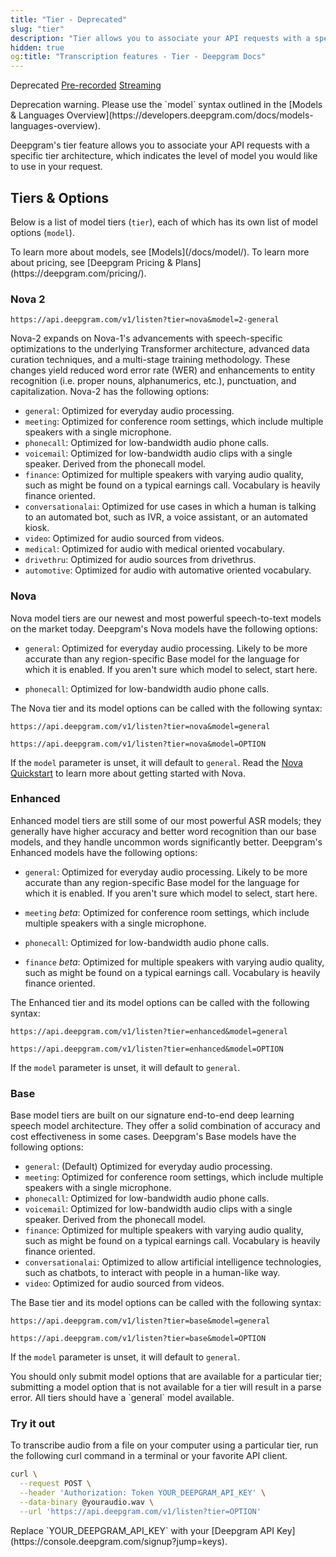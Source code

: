 ```yaml
---
title: "Tier - Deprecated"
slug: "tier"
description: "Tier allows you to associate your API requests with a specific tier."
hidden: true
og:title: "Transcription features - Tier - Deepgram Docs"
---
```

<span class="dg-badge deprecated">Deprecated</span>
<a href="/docs/getting-started-with-pre-recorded-audio" class="dg-badge prerecorded">Pre-recorded</a>
<a href="/docs/getting-started-with-live-streaming-audio" class="dg-badge live">Streaming</a>


<Warning>
Deprecation warning. Please use the `model` syntax outlined in the [Models & Languages Overview](https://developers.deepgram.com/docs/models-languages-overview).
</Warning>

Deepgram's tier feature allows you to associate your API requests with a specific tier architecture, which indicates the level of model you would like to use in your request.

## Tiers & Options

Below is a list of model tiers (`tier`), each of which has its own list of model options (`model`).

<Info>
To learn more about models, see [Models](/docs/model/). To learn more about pricing, see [Deepgram Pricing & Plans](https://deepgram.com/pricing/).
</Info>

### Nova 2

```
https://api.deepgram.com/v1/listen?tier=nova&model=2-general
```

Nova-2 expands on Nova-1's advancements with speech-specific optimizations to the underlying Transformer architecture, advanced data curation techniques, and a multi-stage training methodology. These changes yield reduced word error rate (WER) and enhancements to entity recognition (i.e. proper nouns, alphanumerics, etc.), punctuation, and capitalization. Nova-2 has the following options:

- `general`: Optimized for everyday audio processing.
- `meeting`: Optimized for conference room settings, which include multiple speakers with a single microphone.
- `phonecall`: Optimized for low-bandwidth audio phone calls.
- `voicemail`: Optimized for low-bandwidth audio clips with a single speaker. Derived from the phonecall model.
- `finance`: Optimized for multiple speakers with varying audio quality, such as might be found on a typical earnings call. Vocabulary is heavily finance oriented.
- `conversationalai`: Optimized for use cases in which a human is talking to an automated bot, such as IVR, a voice assistant, or an automated kiosk.
- `video`: Optimized for audio sourced from videos.
- `medical`: Optimized for audio with medical oriented vocabulary.
- `drivethru`: Optimized for audio sources from drivethrus.
- `automotive`: Optimized for audio with automative oriented vocabulary.

### Nova

Nova model tiers are our newest and most powerful speech-to-text models on the market today. Deepgram's Nova models have the following options:

- `general`: Optimized for everyday audio processing. Likely to be more accurate than any region-specific Base model for the language for which it is enabled. If you aren't sure which model to select, start here.

- `phonecall`: Optimized for low-bandwidth audio phone calls.

The Nova tier and its model options can be called with the following syntax:

```
https://api.deepgram.com/v1/listen?tier=nova&model=general
```

```
https://api.deepgram.com/v1/listen?tier=nova&model=OPTION
```

If the `model` parameter is unset, it will default to `general`. Read the [Nova Quickstart](/docs/nova-quickstart) to learn more about getting started with Nova.

### Enhanced

Enhanced model tiers are still some of our most powerful ASR models; they generally have higher accuracy and better word recognition than our base models, and they handle uncommon words significantly better. Deepgram's Enhanced models have the following options:

- `general`: Optimized for everyday audio processing. Likely to be more accurate than any region-specific Base model for the language for which it is enabled. If you aren't sure which model to select, start here.

- `meeting` _beta_: Optimized for conference room settings, which include multiple speakers with a single microphone.

- `phonecall`: Optimized for low-bandwidth audio phone calls.

- `finance` _beta_: Optimized for multiple speakers with varying audio quality, such as might be found on a typical earnings call. Vocabulary is heavily finance oriented.

The Enhanced tier and its model options can be called with the following syntax:

```
https://api.deepgram.com/v1/listen?tier=enhanced&model=general
```

```
https://api.deepgram.com/v1/listen?tier=enhanced&model=OPTION
```

If the `model` parameter is unset, it will default to `general`.

### Base

Base model tiers are built on our signature end-to-end deep learning speech model architecture. They offer a solid combination of accuracy and cost effectiveness in some cases. Deepgram's Base models have the following options:

- `general`: (Default) Optimized for everyday audio processing.
- `meeting`: Optimized for conference room settings, which include multiple speakers with a single microphone.
- `phonecall`: Optimized for low-bandwidth audio phone calls.
- `voicemail`: Optimized for low-bandwidth audio clips with a single speaker. Derived from the phonecall model.
- `finance`: Optimized for multiple speakers with varying audio quality, such as might be found on a typical earnings call. Vocabulary is heavily finance oriented.
- `conversationalai`: Optimized to allow artificial intelligence technologies, such as chatbots, to interact with people in a human-like way.
- `video`: Optimized for audio sourced from videos.

The Base tier and its model options can be called with the following syntax:

```
https://api.deepgram.com/v1/listen?tier=base&model=general
```

```
https://api.deepgram.com/v1/listen?tier=base&model=OPTION
```

If the `model` parameter is unset, it will default to `general`.

<Warning>
You should only submit model options that are available for a particular tier; submitting a model option that is not available for a tier will result in a parse error. All tiers should have a `general` model available.
</Warning>

### Try it out

To transcribe audio from a file on your computer using a particular tier, run the following curl command in a terminal or your favorite API client.

```bash cURL
curl \
  --request POST \
  --header 'Authorization: Token YOUR_DEEPGRAM_API_KEY' \
  --data-binary @youraudio.wav \
  --url 'https://api.deepgram.com/v1/listen?tier=OPTION'
```

<Warning>
Replace `YOUR_DEEPGRAM_API_KEY` with your [Deepgram API Key](https://console.deepgram.com/signup?jump=keys).
</Warning>
